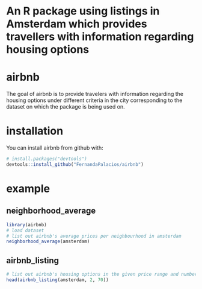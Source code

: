 # An R package using listings in Amsterdam which provides travellers with information regarding housing options

# airbnb
The goal of airbnb is to provide travelers with information 
regarding the housing options under different criteria in the city corresponding to the dataset on
which the package is being used on.

# installation
You can install airbnb from github with:
``` r
# install.packages("devtools")
devtools::install_github("FernandaPalacios/airbnb")
```

# example 
## neighborhood_average
``` r
library(airbnb)
# load dataset
# list out airbnb's average prices per neighbourhood in amsterdam
neighborhood_average(amsterdam)
```


## airbnb_listing
``` r
# list out airbnb's housing options in the given price range and number of bedroooms 
head(airbnb_listing(amsterdam, 2, 70))
```

